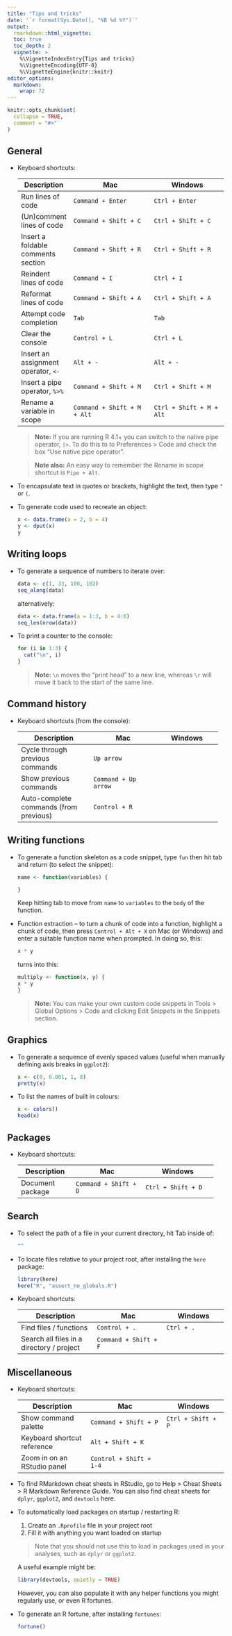 ```yaml
---
title: "Tips and tricks"
date: '`r format(Sys.Date(), "%B %d %Y")`'
output:
  rmarkdown::html_vignette:
  toc: true
  toc_depth: 2
  vignette: >
    %\VignetteIndexEntry{Tips and tricks}
    %\VignetteEncoding{UTF-8}
    %\VignetteEngine{knitr::knitr}
editor_options: 
  markdown: 
    wrap: 72
---
```


```r
knitr::opts_chunk$set(
  collapse = TRUE,
  comment = "#>"
)
```

## General

-   Keyboard shortcuts:

    +-------------+-----------------------------+--------------------------+
    | Description | Mac                         | Windows                  |
    +=============+=============================+==========================+
    | Run lines   | `Command + Enter`           | `Ctrl + Enter`           |
    | of code     |                             |                          |
    +-------------+-----------------------------+--------------------------+
    | (Un)comment | `Command + Shift + C`       | `Ctrl + Shift + C`       |
    | lines of    |                             |                          |
    | code        |                             |                          |
    +-------------+-----------------------------+--------------------------+
    | Insert a    | `Command + Shift + R`       | `Ctrl + Shift + R`       |
    | foldable    |                             |                          |
    | comments    |                             |                          |
    | section     |                             |                          |
    +-------------+-----------------------------+--------------------------+
    | Reindent    | `Command + I`               | `Ctrl + I`               |
    | lines of    |                             |                          |
    | code        |                             |                          |
    +-------------+-----------------------------+--------------------------+
    | Reformat    | `Command + Shift + A`       | `Ctrl + Shift + A`       |
    | lines of    |                             |                          |
    | code        |                             |                          |
    +-------------+-----------------------------+--------------------------+
    | Attempt     | `Tab`                       | `Tab`                    |
    | code        |                             |                          |
    | completion  |                             |                          |
    +-------------+-----------------------------+--------------------------+
    | Clear the   | `Control + L`               | `Ctrl + L`               |
    | console     |                             |                          |
    +-------------+-----------------------------+--------------------------+
    | Insert an   | `Alt + -`                   | `Alt + -`                |
    | assignment  |                             |                          | 
    | operator,   |                             |                          | 
    | `<-`        |                             |                          | 
    +-------------+-----------------------------+--------------------------+
    | Insert a    | `Command + Shift + M`       | `Ctrl + Shift + M`       |
    | pipe        |                             |                          |
    | operator,   |                             |                          |
    | `%>%`       |                             |                          |
    +-------------+-----------------------------+--------------------------+
    | Rename a    | `Command + Shift + M + Alt` | `Ctrl + Shift + M + Alt` |
    | variable    |                             |                          |
    | in scope    |                             |                          |
    +-------------+-----------------------------+--------------------------+

    > **Note:** If you are running R 4.1+ you can switch to the native
    > pipe operator, `|>`. To do this to to Preferences \> Code and
    > check the box "Use native pipe operator".

    > **Note also:** An easy way to remember the Rename in scope shortcut is 
    > `Pipe + Alt`.

-   To encapsulate text in quotes or brackets, highlight the text, then
    type `"` or `(`.

-   To generate code used to recreate an object:

    ```r
    x <- data.frame(a = 2, b = 4)
    y <- dput(x)
    y
    ```

## Writing loops

-   To generate a sequence of numbers to iterate over:

    ```r
    data <- c(1, 33, 100, 102)
    seq_along(data)
    ```

    alternatively:

    ```r
    data <- data.frame(a = 1:3, b = 4:6)
    seq_len(nrow(data))
    ```

-   To print a counter to the console:

    ```r
    for (i in 1:3) {
      cat("\n", i)
    }
    ```

    > **Note:** `\n` moves the "print head" to a new line, whereas `\r`
    > will move it back to the start of the same line.

## Command history

-   Keyboard shortcuts (from the console):

    +------------------------+----------------------+--------------------+
    | Description            | Mac                  | Windows            |
    +========================+======================+====================+
    | Cycle through previous | `Up arrow`           |                    |
    | commands               |                      |                    |
    +------------------------+----------------------+--------------------+
    | Show previous commands | `Command + Up arrow` |                    |
    +------------------------+----------------------+--------------------+
    | Auto-complete commands | `Control + R`        |                    |  
    | (from previous)        |                      |                    |
    +------------------------+----------------------+--------------------+
    
## Writing functions

-   To generate a function skeleton as a code snippet, type `fun` then
    hit tab and return (to select the snippet):

    ```r
    name <- function(variables) {

    }
    ```

    Keep hitting tab to move from `name` to `variables` to the `body` of
    the function.
    
-   Function extraction -- to turn a chunk of code into a function, highlight
    a chunk of code, then press `Control + Alt + X` on Mac (or Windows) and
    enter a suitable function name when prompted. In doing so, this:

    ```r
    x * y
    ```

    turns into this:

    ```r
    multiply <- function(x, y) {
    x * y
    }
    ```

    > **Note:** You can make your own custom code snippets in Tools > Global 
    > Options > Code and clicking Edit Snippets in the Snippets section.

## Graphics

-   To generate a sequence of evenly spaced values (useful when manually
    defining axis breaks in `ggplot2`):

    ```r
    x <- c(0, 0.001, 1, 8)
    pretty(x)
    ```

-   To list the names of built in colours:

    ```r
    x <- colors()
    head(x)
    ```

## Packages

-   Keyboard shortcuts:

    +------------------+-----------------------+------------------------+
    | Description      | Mac                   | Windows                |
    +==================+=======================+========================+
    | Document package | `Command + Shift + D` | `Ctrl + Shift + D`     |
    +------------------+-----------------------+------------------------+

## Search

-   To select the path of a file in your current directory, hit Tab
    inside of:

    ```r
    ""
    ```

-   To locate files relative to your project root, after installing the
    `here` package:

    ```r
    library(here)
    here("R", "assert_no_globals.R")
    ```

-   Keyboard shortcuts:

    +-------------------------+-----------------------+--------------------+
    | Description             | Mac                   | Windows            |
    +=========================+=======================+====================+
    | Find files / functions  | `Control + .`         | `Ctrl + .`         |
    +-------------------------+-----------------------+--------------------+
    | Search all files in a   | `Command + Shift + F` |                    |
    | directory / project     |                       |                    |
    +-------------------------+-----------------------+--------------------+

## Miscellaneous

-   Keyboard shortcuts:

    +-----------------------+-------------------------+--------------------+
    | Description           | Mac                     | Windows            |
    +=======================+=========================+====================+
    | Show command palette  | `Command + Shift + P`   | `Ctrl + Shift + P` |
    +-----------------------+-------------------------+--------------------+
    | Keyboard shortcut     | `Alt + Shift + K`       |                    |
    | reference             |                         |                    |
    +-----------------------+-------------------------+--------------------+
    | Zoom in on an RStudio | `Control + Shift + 1-4` |                    |
    | panel                 |                         |                    |
    +-----------------------+-------------------------+--------------------+
    
-   To find RMarkdown cheat sheets in RStudio, go to Help \> Cheat
    Sheets \> R Markdown Reference Guide. You can also find cheat sheets
    for `dplyr`, `ggplot2`, and `devtools` here.

-   To automatically load packages on startup / restarting R:

    1.  Create an `.Rprofile` file in your project root
    2.  Fill it with anything you want loaded on startup

    > Note that you should not use this to load in packages used in your
    > analyses, such as `dplyr` or `ggplot2`.

    A useful example might be:

    ```r
    library(devtools, quietly = TRUE)
    ```

    However, you can also populate it with any helper functions you
    might regularly use, or even R fortunes.

-   To generate an R fortune, after installing `fortunes`:

    ```r
    fortune()
    ```
